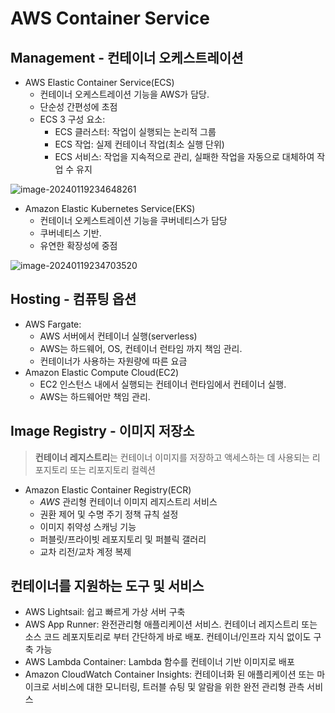 # AWS Container Service



## Management - 컨테이너 오케스트레이션

- AWS Elastic Container Service(ECS)
  - 컨테이너 오케스트레이션 기능을 AWS가 담당. 
  - 단순성 간편성에 초점
  - ECS 3 구성 요소:
    - ECS 클러스터: 작업이 실행되는 논리적 그룹
    - ECS 작업: 실제 컨테이너 작업(최소 실행 단위)
    - ECS 서비스: 작업을 지속적으로 관리, 실패한 작업을 자동으로 대체하여 작업 수 유지

![image-20240119234648261](assets/image-20240119234648261.png)

- Amazon Elastic Kubernetes Service(EKS)
  - 컨테이너 오케스트레이션 기능을 쿠버네티스가 담당
  - 쿠버네티스 기반. 
  - 유연한 확장성에 중점

![image-20240119234703520](assets/image-20240119234703520.png)

## Hosting - 컴퓨팅 옵션

- AWS Fargate: 
  - AWS 서버에서 컨테이너 실행(serverless) 
  - AWS는 하드웨어, OS, 컨테이너 런타임 까지 책임 관리. 
  - 컨테이너가 사용하는 자원량에 따른 요금
- Amazon Elastic Compute Cloud(EC2)
  - EC2 인스턴스 내에서 실행되는 컨테이너 런타임에서 컨테이너 실행. 
  - AWS는 하드웨어만 책임 관리. 

## Image Registry - 이미지 저장소

> **컨테이너 레지스트리**는 컨테이너 이미지를 저장하고 액세스하는 데 사용되는 리포지토리 또는 리포지토리 컬렉션

- Amazon Elastic Container Registry(ECR)
  - *AWS* 관리형 컨테이너 이미지 레지스트리 서비스
  - 권환 제어 및 수명 주기 정책 규칙 설정
  - 이미지 취약성 스캐닝 기능
  - 퍼블릿/프라이빗 레포지토리 및 퍼블릭 갤러리
  - 교차 리전/교차 계정 복제



## 컨테이너를 지원하는 도구 및 서비스

- AWS Lightsail: 쉽고 빠르게 가상 서버 구축
- AWS App Runner: 완전관리형 애플리케이션 서비스. 컨테이너 레지스트리 또는 소스 코드 레포지토리로 부터 간단하게 바로 배포. 컨테이너/인프라 지식 없이도 구축 가능
- AWS Lambda Container: Lambda 함수를 컨테이너 기반 이미지로 배포
- Amazon CloudWatch Container Insights: 컨테이너화 된 애플리케이션 또는 마이크로 서비스에 대한 모니터링, 트러블 슈팅 및 알람을 위한 완전 관리형 관측 서비스
